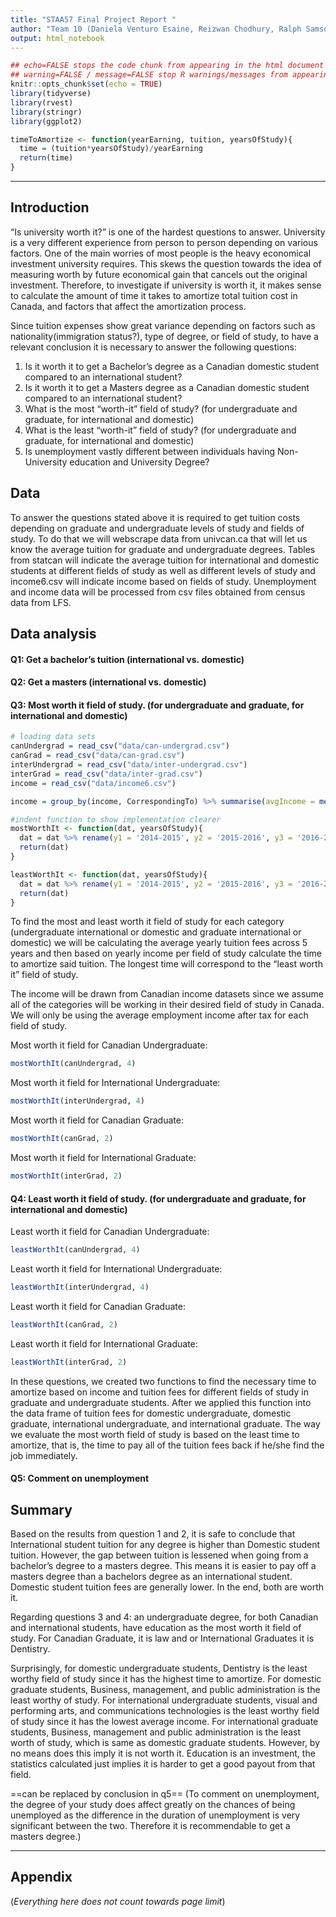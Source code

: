 ```yaml
---
title: "STAA57 Final Project Report "
author: "Team 10 (Daniela Venturo Esaine, Reizwan Chodhury, Ralph Samson Lal, Xiaotong Ye)"
output: html_notebook
---
```

```r
## echo=FALSE stops the code chunk from appearing in the html document
## warning=FALSE / message=FALSE stop R warnings/messages from appearing in the knit document
knitr::opts_chunk$set(echo = TRUE)
library(tidyverse)
library(rvest)
library(stringr)
library(ggplot2)

timeToAmortize <- function(yearEarning, tuition, yearsOfStudy){
  time = (tuition*yearsOfStudy)/yearEarning
  return(time)
}
```

***

<!-- 
(everything below in here is an .html comment)

Instructions: 
- Use typical structure of data analysis report, w/ sections:
    + Introduction
    + Data
    + Analysis
    + Summary
    + Appendix (optional)
- Report should be 5 pages MAX (when compiled/knit as pdf)
- Appendix does not count towards page limit
- Put all your data in a separate "./data/" sub-folder 
- Submit compressed project folder 
- You submissions should be reproducible (i.e. I should be able to   
  re-compile your report with a click of the Preview/Knit button) 

-->

## Introduction 

"Is university worth it?" is one of the hardest questions to answer. University is a very different experience from person to person depending on various factors. One of the main worries of most people is the heavy economical investment university requires. This skews the question towards the idea of measuring worth by future economical gain that cancels out the original investment. Therefore, to investigate if university is worth it, it makes sense to calculate the amount of time it takes to amortize total tuition cost in Canada, and factors that affect the amortization process.

Since tuition expenses show great variance depending on factors such as nationality(immigration status?), type of degree, or field of study, to have a relevant conclusion it is necessary to answer the following questions:

1. Is it worth it to get a Bachelor's degree as a Canadian domestic student compared to an international student?
2. Is it worth it to get a Masters degree as a Canadian domestic student compared to an international student?
3. What is the most "worth-it" field of study? (for undergraduate and graduate, for international and domestic)
4. What is the least "worth-it" field of study? (for undergraduate and graduate, for international and domestic)
5. Is unemployment vastly different between individuals having Non-University education and University Degree?

## Data 

To answer the questions stated above it is required to get tuition costs depending on graduate and undergraduate levels of study and fields of study. To do that we will webscrape data from univcan.ca that will let us know the average tuition for graduate and undergraduate degrees. Tables from statcan will indicate the average tuition for international and domestic students at different fields of study as well as different levels of study and income6.csv will indicate income based on fields of study. Unemployment and income data will be processed from csv files obtained from census data from LFS.

## Data analysis

#### Q1: Get a bachelor's tuition (international vs. domestic)

#### Q2: Get a masters (international vs. domestic)

#### Q3: Most worth it field of study. (for undergraduate and graduate, for international and domestic)
```r
# loading data sets
canUndergrad = read_csv("data/can-undergrad.csv")
canGrad = read_csv("data/can-grad.csv")
interUndergrad = read_csv("data/inter-undergrad.csv")
interGrad = read_csv("data/inter-grad.csv")
income = read_csv("data/income6.csv")

income = group_by(income, CorrespondingTo) %>% summarise(avgIncome = mean(`Average after-tax income ($)`)) %>% rename(Field_of_study = 'CorrespondingTo')

#indent function to show implementation clearer
mostWorthIt <- function(dat, yearsOfStudy){
  dat = dat %>% rename(y1 = '2014-2015', y2 = '2015-2016', y3 = '2016-2017', y4 = '2017-2018', y5 = '2018-2019') %>% mutate(avgTuition = (`y1` + `y2` + `y3` + `y4` + `y5`)/5) %>% right_join(income, by = "Field_of_study") %>% mutate(amortizeTime = timeToAmortize(avgIncome, avgTuition, yearsOfStudy)) %>% arrange(amortizeTime) %>% head(1) %>% select(Field_of_study, avgTuition, avgIncome, amortizeTime)
  return(dat)
}

leastWorthIt <- function(dat, yearsOfStudy){
  dat = dat %>% rename(y1 = '2014-2015', y2 = '2015-2016', y3 = '2016-2017', y4 = '2017-2018', y5 = '2018-2019') %>% mutate(avgTuition = (`y1` + `y2` + `y3` + `y4` + `y5`)/5) %>% right_join(income, by = "Field_of_study") %>% mutate(amortizeTime = timeToAmortize(avgIncome, avgTuition, yearsOfStudy)) %>% arrange(desc(amortizeTime)) %>% head(1) %>% select(Field_of_study, avgTuition, avgIncome, amortizeTime)
  return(dat)
}
```

To find the most and least worth it field of study for each category (undergraduate international or domestic and graduate international or domestic) we will be calculating the average yearly tuition fees across 5 years and then based on yearly income per field of study calculate the time to amortize said tuition. The longest time will correspond to the "least worth it" field of study. 

The income will be drawn from Canadian income datasets since we assume all of the categories will be working in their desired field of study in Canada. We will only be using the average employment income after tax for each field of study.

Most worth it field for Canadian Undergraduate:
```r
mostWorthIt(canUndergrad, 4)
```

Most worth it field for International Undergraduate:
```r
mostWorthIt(interUndergrad, 4)
```

Most worth it field for Canadian Graduate:
```r
mostWorthIt(canGrad, 2)
```

Most worth it field for International Graduate:
```r
mostWorthIt(interGrad, 2)
```

#### Q4: Least worth it field of study. (for undergraduate and graduate, for international and domestic)

Least worth it field for Canadian Undergraduate:
```r
leastWorthIt(canUndergrad, 4)
```

Least worth it field for International Undergraduate:
```r
leastWorthIt(interUndergrad, 4)
```

Least worth it field for Canadian Graduate:
```r
leastWorthIt(canGrad, 2)
```

Least worth it field for International Graduate:
```r
leastWorthIt(interGrad, 2)
```

In these questions, we created two functions to find the necessary time to amortize based on income and tuition fees for different fields of study in graduate and undergraduate students. After we applied this function into the data frame of tuition fees for domestic undergraduate, domestic graduate, international undergraduate, and international graduate. The way we evaluate the most worth field of study is based on the least time to amortize, that is, the time to pay all of the tuition fees back if he/she find the job immediately.



#### Q5: Comment on unemployment

## Summary 

Based on the results from question 1 and 2, it is safe to conclude that International student tuition for any degree is higher than Domestic student tuition. However, the gap between tuition is lessened when going from a bachelor's degree to a masters degree. This means it is easier to pay off a masters degree than a bachelors degree as an international student. Domestic student tuition fees are generally lower. In the end, both are worth it.

Regarding questions 3 and 4: an undergraduate degree, for both Canadian and international students, have education as the most worth it field of study. For Canadian Graduate, it is law and or International Graduates it is Dentistry.

Surprisingly, for domestic undergraduate students, Dentistry is the least worthy field of study since it has the highest time to amortize. For domestic graduate students, Business, management, and public administration is the least worthy of study. For international undergraduate students, visual and performing arts, and communications technologies is the least worthy field of study since it has the lowest average income. For international graduate students, Business, management and public administration is the least worth of study, which is same as domestic graduate students. However, by no means does this imply it is not worth it. Education is an investment, the statistics calculated just implies it is harder to get a good payout from that field.

==can be replaced by conclusion in q5==
(To comment on unemployment, the degree of your study does affect greatly on the chances of being unemployed as the difference in the duration of unemployment is very significant between the two. Therefore it is recommendable to get a masters degree.) 


***  

## Appendix 

(*Everything here does not count towards page limit*)



